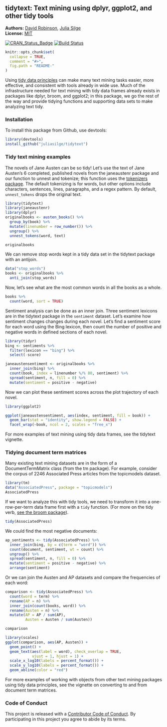 <!-- README.md is generated from README.Rmd. Please edit that file -->

tidytext: Text mining using dplyr, ggplot2, and other tidy tools
---------------

**Authors:** [David Robinson](http://varianceexplained.org/), [Julia Silge](http://juliasilge.com/)<br>
**License:** [MIT](https://opensource.org/licenses/MIT)<br>

[![CRAN_Status_Badge](http://www.r-pkg.org/badges/version/tidytext)](https://cran.r-project.org/package=tidytext)
[![Build Status](https://travis-ci.org/juliasilge/tidytext.svg?branch=master)](https://travis-ci.org/juliasilge/tidytext)

```r
knitr::opts_chunk$set(
  collapse = TRUE,
  comment = "#>",
  fig.path = "README-"
)
```

Using [tidy data principles](https://www.jstatsoft.org/article/view/v059i10) can make many text mining tasks easier, more effective, and  consistent with tools already in wide use. Much of the infrastructure needed for text mining with tidy data frames already exists in packages like dplyr, broom, and ggplot2; in this package, we go the rest of the way and provide tidying functions and supporting data sets to make analyzing text tidy.

### Installation

To install this package from Github, use devtools:

```r
library(devtools)
install_github("juliasilge/tidytext")
```

### Tidy text mining examples

The novels of Jane Austen can be so tidy! Let's use the text of Jane Austen's 6 completed, published novels from the janeaustenr package and our function to unnest and tokenize; this function uses the [tokenizers package](https://github.com/lmullen/tokenizers). The default tokenizing is for words, but other options include characters, sentences, lines, paragraphs, and a regex pattern. By default, `unnest_tokens` drops the original text.

```r
library(tidytext)
library(janeaustenr)
library(dplyr)
originalbooks <- austen_books() %>%
  group_by(book) %>%
  mutate(linenumber = row_number()) %>%
  ungroup() %>%
  unnest_tokens(word, text)

originalbooks
```

We can remove stop words kept in a tidy data set in the tidytext package with an antijoin.

```r
data("stop_words")
books <- originalbooks %>%
  anti_join(stop_words)
```

Now, let's see what are the most common words in all the books as a whole.

```r
books %>%
  count(word, sort = TRUE) 
```

Sentiment analysis can be done as an inner join. Three sentiment lexicons are in the tidytext package in the `sentiment` dataset. Let's examine how sentiment changes changes during each novel. Let's find a sentiment score for each word using the Bing lexicon, then count the number of positive and negative words in defined sections of each novel.

```r
library(tidyr)
bing <- sentiments %>%
  filter(lexicon == "bing") %>%
  select(-score)

janeaustensentiment <- originalbooks %>%
  inner_join(bing) %>% 
  count(book, index = linenumber %/% 80, sentiment) %>% 
  spread(sentiment, n, fill = 0) %>% 
  mutate(sentiment = positive - negative)
```

Now we can plot these sentiment scores across the plot trajectory of each novel.

```r
library(ggplot2)

ggplot(janeaustensentiment, aes(index, sentiment, fill = book)) +
  geom_bar(stat = "identity", show.legend = FALSE) +
  facet_wrap(~book, ncol = 2, scales = "free_x")
```

For more examples of text mining using tidy data frames, see the tidytext vignette.

### Tidying document term matrices

Many existing text mining datasets are in the form of a DocumentTermMatrix class (from the tm package). For example, consider the corpus of 2246 Associated Press articles from the topicmodels dataset.

```r
library(tm)
data("AssociatedPress", package = "topicmodels")
AssociatedPress
```

If we want to analyze this with tidy tools, we need to transform it into a one-row-per-term data frame first with a `tidy` function. (For more on the tidy verb, [see the broom package](https://github.com/dgrtwo/broom)).

```r
tidy(AssociatedPress)
```

We could find the most negative documents:

```r
ap_sentiments <- tidy(AssociatedPress) %>%
  inner_join(bing, by = c(term = "word")) %>%
  count(document, sentiment, wt = count) %>%
  ungroup() %>%
  spread(sentiment, n, fill = 0) %>%
  mutate(sentiment = positive - negative) %>%
  arrange(sentiment)
```

Or we can join the Austen and AP datasets and compare the frequencies of each word:

```r
comparison <- tidy(AssociatedPress) %>%
  count(word = term) %>%
  rename(AP = n) %>%
  inner_join(count(books, word)) %>%
  rename(Austen = n) %>%
  mutate(AP = AP / sum(AP),
         Austen = Austen / sum(Austen))

comparison

library(scales)
ggplot(comparison, aes(AP, Austen)) +
  geom_point() +
  geom_text(aes(label = word), check_overlap = TRUE,
            vjust = 1, hjust = 1) +
  scale_x_log10(labels = percent_format()) +
  scale_y_log10(labels = percent_format()) +
  geom_abline(color = "red")
```

For more examples of working with objects from other text mining packages using tidy data principles, see the vignette on converting to and from document term matrices.

### Code of Conduct

This project is released with a [Contributor Code of Conduct](CONDUCT.md). By participating in this project you agree to abide by its terms.
